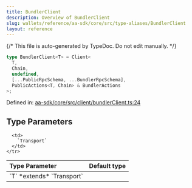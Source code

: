 ```yaml
---
title: BundlerClient
description: Overview of BundlerClient
slug: wallets/reference/aa-sdk/core/src/type-aliases/BundlerClient
layout: reference
---
```


{/* This file is auto-generated by TypeDoc. Do not edit manually. */}

```ts
type BundlerClient<T> = Client<
  T,
  Chain,
  undefined,
  [...PublicRpcSchema, ...BundlerRpcSchema],
  PublicActions<T, Chain> & BundlerActions
>;
```

Defined in: [aa-sdk/core/src/client/bundlerClient.ts:24](https://github.com/alchemyplatform/aa-sdk/blob/08ef11b1fc98663df6a97fa93722c7f14b33f1cc/aa-sdk/core/src/client/bundlerClient.ts#L24)

## Type Parameters

<table>
  <thead>
    <tr>
      <th align="left">Type Parameter</th>
      <th align="left">Default type</th>
    </tr>
  </thead>

  <tbody>
    <tr>
      <td>
        `T` *extends* `Transport`
      </td>

      <td>
        `Transport`
      </td>
    </tr>

  </tbody>
</table>
